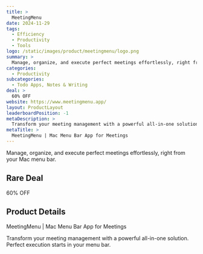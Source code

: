 ```yaml
---
title: >
  MeetingMenu
date: 2024-11-29
tags:
  - Efficiency
  - Productivity
  - Tools
logo: /static/images/product/meetingmenu/logo.png
summary: >
  Manage, organize, and execute perfect meetings effortlessly, right from your Mac menu bar.
categories:
  - Productivity
subcategories:
  - Todo Apps, Notes & Writing
deal: >
  60% OFF
website: https://www.meetingmenu.app/
layout: ProductLayout
leaderboardPosition: -1
metaDescription: >
  Transform your meeting management with a powerful all-in-one solution. Perfect execution starts in your menu bar.
metaTitle: >
  MeetingMenu | Mac Menu Bar App for Meetings
---
```

Manage, organize, and execute perfect meetings effortlessly, right from your Mac menu bar.

## Rare Deal

60% OFF

## Product Details

MeetingMenu | Mac Menu Bar App for Meetings

Transform your meeting management with a powerful all-in-one solution. Perfect execution starts in your menu bar.
